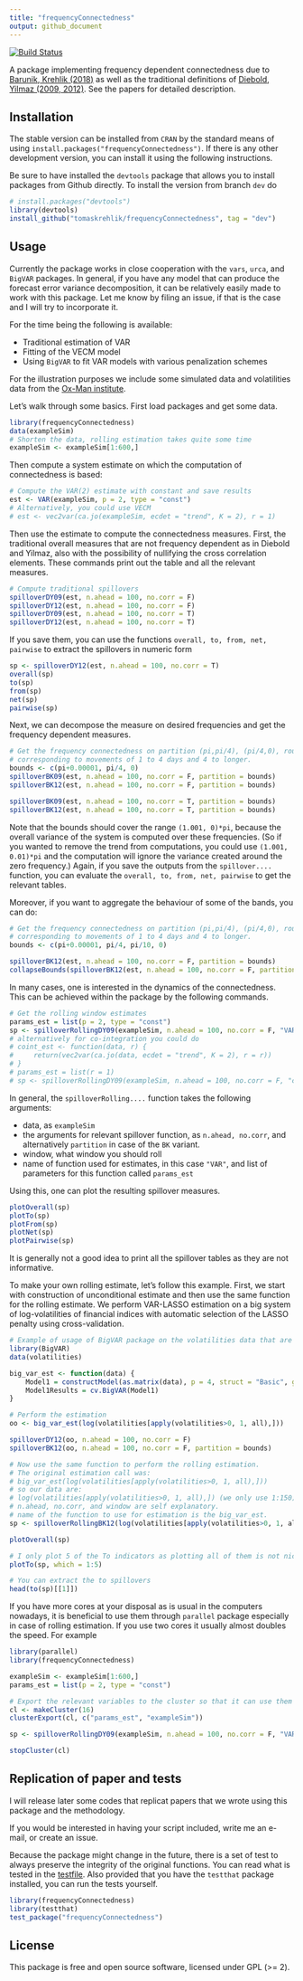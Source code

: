 ```yaml
---
title: "frequencyConnectedness"
output: github_document
---
```


[![Build Status](https://travis-ci.org/tomaskrehlik/frequencyConnectedness.svg?branch=master)](https://travis-ci.org/tomaskrehlik/frequencyConnectedness.svg?branch=master)

A package implementing frequency dependent connectedness due to [Barunik, Krehlik (2018)][BK2018] as well as the traditional definitions of [Diebold, Yilmaz (2009, 2012)][DY09]. See the papers for detailed description.

## Installation

The stable version can be installed from `CRAN` by the standard means of using `install.packages("frequencyConnectedness")`. If there is any other development version, you can install it using the following instructions.

Be sure to have installed the `devtools` package that allows you to install packages from Github directly. To install the version from branch `dev` do

````r
# install.packages("devtools")
library(devtools)
install_github("tomaskrehlik/frequencyConnectedness", tag = "dev") 
````

## Usage

Currently the package works in close cooperation with the `vars`, `urca`, and `BigVAR` packages. In general, if you have any model that can produce the forecast error variance decomposition, it can be relatively easily made to work with this package. Let me know by filing an issue, if that is the case and I will try to incorporate it. 

For the time being the following is available:

- Traditional estimation of VAR
- Fitting of the VECM model
- Using `BigVAR` to fit VAR models with various penalization schemes

For the illustration purposes we include some simulated data and volatilities data from the [Ox-Man institute](http://realized.oxford-man.ox.ac.uk/).

Let's walk through some basics. First load packages and get some data.

````r
library(frequencyConnectedness)
data(exampleSim)
# Shorten the data, rolling estimation takes quite some time
exampleSim <- exampleSim[1:600,]
````

Then compute a system estimate on which the computation of connectedness is based:

````r
# Compute the VAR(2) estimate with constant and save results
est <- VAR(exampleSim, p = 2, type = "const")
# Alternatively, you could use VECM
# est <- vec2var(ca.jo(exampleSim, ecdet = "trend", K = 2), r = 1)
````

Then use the estimate to compute the connectedness measures.
First, the traditional overall measures that are not frequency dependent as in Diebold and Yilmaz, also with the possibility of nullifying the cross correlation elements. These commands print out the table and all the relevant measures.

````r
# Compute traditional spillovers
spilloverDY09(est, n.ahead = 100, no.corr = F)
spilloverDY12(est, n.ahead = 100, no.corr = F)
spilloverDY09(est, n.ahead = 100, no.corr = T)
spilloverDY12(est, n.ahead = 100, no.corr = T)
````

If you save them, you can use the functions `overall, to, from, net, pairwise` to extract the spillovers in numeric form

````r
sp <- spilloverDY12(est, n.ahead = 100, no.corr = T)
overall(sp)
to(sp)
from(sp)
net(sp)
pairwise(sp)
````

Next, we can decompose the measure on desired frequencies and get the frequency dependent measures.

````r
# Get the frequency connectedness on partition (pi,pi/4), (pi/4,0), roughly
# corresponding to movements of 1 to 4 days and 4 to longer.
bounds <- c(pi+0.00001, pi/4, 0)
spilloverBK09(est, n.ahead = 100, no.corr = F, partition = bounds)
spilloverBK12(est, n.ahead = 100, no.corr = F, partition = bounds)

spilloverBK09(est, n.ahead = 100, no.corr = T, partition = bounds)
spilloverBK12(est, n.ahead = 100, no.corr = T, partition = bounds)
````

Note that the bounds should cover the range `(1.001, 0)*pi`, because the overall variance of the system is computed over these frequencies. (So if you wanted to remove the trend from computations, you could use `(1.001, 0.01)*pi` and the computation will ignore the variance created around the zero frequency.) Again, if you save the outputs from the `spillover....` function, you can evaluate the `overall, to, from, net, pairwise` to get the relevant tables.

Moreover, if you want to aggregate the behaviour of some of the bands, you can do:

````r
# Get the frequency connectedness on partition (pi,pi/4), (pi/4,0), roughly
# corresponding to movements of 1 to 4 days and 4 to longer.
bounds <- c(pi+0.00001, pi/4, pi/10, 0)

spilloverBK12(est, n.ahead = 100, no.corr = F, partition = bounds)
collapseBounds(spilloverBK12(est, n.ahead = 100, no.corr = F, partition = bounds), 1:2)
````



In many cases, one is interested in the dynamics of the connectedness. This can be achieved within the package by the following commands.

````r
# Get the rolling window estimates
params_est = list(p = 2, type = "const")
sp <- spilloverRollingDY09(exampleSim, n.ahead = 100, no.corr = F, "VAR", params_est = params_est, window = 100)
# alternatively for co-integration you could do
# coint_est <- function(data, r) {
#     return(vec2var(ca.jo(data, ecdet = "trend", K = 2), r = r))
# }
# params_est = list(r = 1)
# sp <- spilloverRollingDY09(exampleSim, n.ahead = 100, no.corr = F, "coint_est", params_est = params_est, window = 100)
````

In general, the `spilloverRolling....` function takes the following arguments:

- data, as `exampleSim`
- the arguments for relevant spillover function, as `n.ahead, no.corr`, and alternatively `partition` in case of the `BK` variant.
- window, what window you should roll
- name of function used for estimates, in this case `"VAR"`, and list of parameters for this function called `params_est`

Using this, one can plot the resulting spillover measures.

````r
plotOverall(sp)
plotTo(sp)
plotFrom(sp)
plotNet(sp)
plotPairwise(sp)
````

It is generally not a good idea to print all the spillover tables as they are not informative.

To make your own rolling estimate, let's follow this example. First, we start with construction of unconditional estimate and then use the same function for the rolling estimate. We perform VAR-LASSO estimation on a big system of log-volatilities of financial indices with automatic selection of the LASSO penalty using cross-validation.

````r
# Example of usage of BigVAR package on the volatilities data that are included
library(BigVAR)
data(volatilities)

big_var_est <- function(data) {
    Model1 = constructModel(as.matrix(data), p = 4, struct = "Basic", gran = c(50, 50), VARX = list(), verbose = F)
    Model1Results = cv.BigVAR(Model1)
}

# Perform the estimation
oo <- big_var_est(log(volatilities[apply(volatilities>0, 1, all),]))

spilloverDY12(oo, n.ahead = 100, no.corr = F)
spilloverBK12(oo, n.ahead = 100, no.corr = F, partition = bounds)

# Now use the same function to perform the rolling estimation.
# The original estimation call was:
# big_var_est(log(volatilities[apply(volatilities>0, 1, all),]))
# so our data are:
# log(volatilities[apply(volatilities>0, 1, all),]) (we only use 1:150) because it takes a lot of time to fit
# n.ahead, no.corr, and window are self explanatory.
# name of the function to use for estimation is the big_var_est.
sp <- spilloverRollingBK12(log(volatilities[apply(volatilities>0, 1, all),])[1:150, ], n.ahead = 100, no.corr = F, func_est = "big_var_est", params_est = list(), window = 100, partition = bounds)

plotOverall(sp)

# I only plot 5 of the To indicators as plotting all of them is not nice
plotTo(sp, which = 1:5)

# You can extract the to spillovers
head(to(sp)[[1]])
````

If you have more cores at your disposal as is usual in the computers nowadays, it is beneficial to use them through `parallel` package especially in case of rolling estimation. If you use two cores it usually almost doubles the speed. For example

````r
library(parallel)
library(frequencyConnectedness)

exampleSim <- exampleSim[1:600,]
params_est = list(p = 2, type = "const")

# Export the relevant variables to the cluster so that it can use them
cl <- makeCluster(16)
clusterExport(cl, c("params_est", "exampleSim"))

sp <- spilloverRollingDY09(exampleSim, n.ahead = 100, no.corr = F, "VAR", params_est = params_est, window = 100, cluster=cl)

stopCluster(cl)
````

## Replication of paper and tests

I will release later some codes that replicat papers that we wrote using this package and the methodology.

If you would be interested in having your script included, write me an e-mail, or create an issue.

Because the package might change in the future, there is a set of test to always preserve the integrity of the original functions. You can read what is tested in the [testfile](tests/testthat/test-basic.r). Also provided that you have the `testthat` package installed, you can run the tests yourself.

````r
library(frequencyConnectedness)
library(testthat)
test_package("frequencyConnectedness")
````

## License

This package is free and open source software, licensed under GPL (>= 2).


[BK2018]: https://academic.oup.com/jfec/article-abstract/16/2/271/4868603?redirectedFrom=fulltext "Barunik, J., Krehlik, T., Measuring the Frequency Dynamics of Financial Connectedness and Systemic Risk"
[DY09]: http://www.sciencedirect.com/science/article/pii/S016920701100032X "Diebold, F. X., Yilmaz, K., Better to give than to receive: Predictive directional measurement of volatility spillovers"
